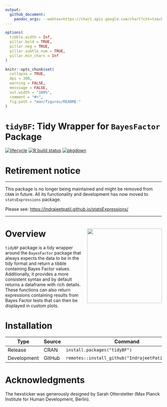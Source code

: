 ```yaml
---
output: 
  github_document:
    pandoc_args: --webtex=https://chart.apis.google.com/chart?cht=tx&chl=
---
```


  <!-- README.md is generated from README.Rmd. Please edit that file -->

```r
options(
  tibble.width = Inf,
  pillar.bold = TRUE,
  pillar.neg = TRUE,
  pillar.subtle_num = TRUE,
  pillar.min_chars = Inf
)

knitr::opts_chunk$set(
  collapse = TRUE,
  dpi = 300,
  warning = FALSE,
  messsage = FALSE,
  out.width = "100%",
  comment = "#>",
  fig.path = "man/figures/README-"
)
```

# `tidyBF`: Tidy Wrapper for `BayesFactor` Package

[![lifecycle](https://img.shields.io/badge/lifecycle-retired-orange.svg)](https://lifecycle.r-lib.org/articles/stages.html)
[![R build status](https://github.com/IndrajeetPatil/tidyBF/workflows/R-CMD-check/badge.svg)](https://github.com/IndrajeetPatil/tidyBF)
[![pkgdown](https://github.com/IndrajeetPatil/tidyBF/workflows/pkgdown/badge.svg)](https://github.com/IndrajeetPatil/tidyBF/actions)

# Retirement notice

---

This package is no longer being maintained and might be removed from `CRAN` in
future. All its functionality and development has now moved to `statsExpressions` package.

Please see: <https://indrajeetpatil.github.io/statsExpressions/>

---

# Overview <img src="man/figures/logo.png" align="right" width="240" />

`tidyBF` package is a tidy wrapper around the `BayesFactor` package that always
expects the data to be in the tidy format and return a tibble containing Bayes
Factor values. Additionally, it provides a more consistent syntax and by
default returns a dataframe with rich details. These functions can also return
expressions containing results from Bayes Factor tests that can then be
displayed in custom plots.

# Installation

Type | Source | Command
---|---|---
Release | CRAN | `install.packages("tidyBF")`
Development | GitHub | `remotes::install_github("IndrajeetPatil/tidyBF")`

# Acknowledgments

The hexsticker was generously designed by Sarah Otterstetter (Max Planck
Institute for Human Development, Berlin). 

